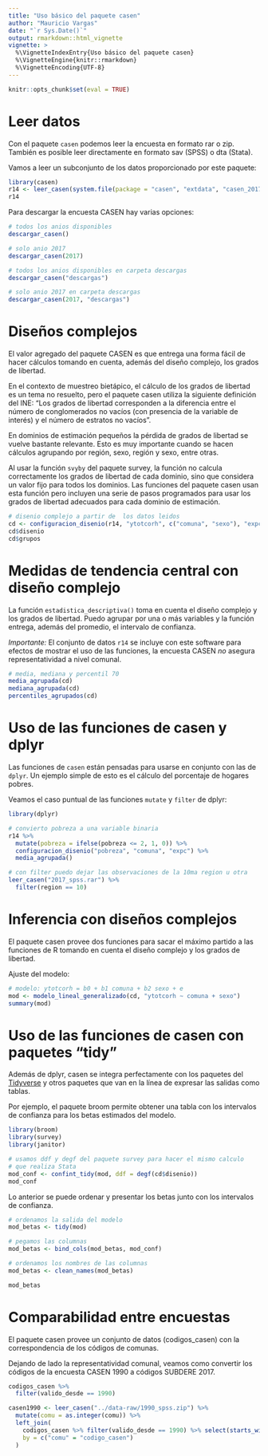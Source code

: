 ```yaml
---
title: "Uso básico del paquete casen"
author: "Mauricio Vargas"
date: "`r Sys.Date()`"
output: rmarkdown::html_vignette
vignette: >
  %\VignetteIndexEntry{Uso básico del paquete casen}
  %\VignetteEngine{knitr::rmarkdown}
  %\VignetteEncoding{UTF-8}
---
```


```r
knitr::opts_chunk$set(eval = TRUE)
```

# Leer datos

Con el paquete `casen` podemos leer la encuesta en formato rar o zip. También es posible leer directamente en formato sav (SPSS) o dta (Stata).

Vamos a leer un subconjunto de los datos proporcionado por este paquete:
```r
library(casen)
r14 <- leer_casen(system.file(package = "casen", "extdata", "casen_2017_los_rios.zip"))
r14
```

Para descargar la encuesta CASEN hay varias opciones:
```r
# todos los anios disponibles
descargar_casen()

# solo anio 2017
descargar_casen(2017)

# todos los anios disponibles en carpeta descargas
descargar_casen("descargas")

# solo anio 2017 en carpeta descargas
descargar_casen(2017, "descargas")
```

# Diseños complejos

El valor agregado del paquete CASEN es que entrega una forma fácil de hacer cálculos tomando en cuenta, además del
diseño complejo, los grados de libertad.

En el contexto de muestreo bietápico, el cálculo de los grados de libertad es un tema no resuelto, pero el paquete casen utiliza la siguiente definición del INE: "Los grados de libertad corresponden a la diferencia entre el número de conglomerados no vacíos (con presencia de la variable de interés) y el número de estratos no vacíos".

En dominios de estimación pequeños la pérdida de grados de libertad se vuelve bastante relevante. Esto es muy importante cuando se hacen cálculos agrupando por región, sexo, región y sexo, entre otras.

Al usar la función `svyby` del paquete survey, la función no calcula correctamente los grados de libertad de cada dominio, sino que considera un valor fijo para todos los dominios. Las funciones del paquete casen usan esta función pero incluyen una serie de pasos programados para usar los grados de libertad adecuados para cada dominio de estimación.

```r
# disenio complejo a partir de  los datos leidos
cd <- configuracion_disenio(r14, "ytotcorh", c("comuna", "sexo"), "expc")
cd$disenio
cd$grupos
```

# Medidas de tendencia central con diseño complejo

La función `estadistica_descriptiva()` toma en cuenta el diseño complejo y los grados de libertad. Puedo agrupar por una o más variables y la función entrega, además del promedio, el intervalo de confianza.

*Importante:* El conjunto de datos `r14` se incluye con este software para efectos de mostrar el uso de las funciones, 
la encuesta CASEN *no* asegura representatividad a nivel comunal.

```r
# media, mediana y percentil 70
media_agrupada(cd)
mediana_agrupada(cd)
percentiles_agrupados(cd)
```

# Uso de las funciones de casen y dplyr

Las funciones de `casen` están pensadas para usarse en conjunto con las de `dplyr`. Un ejemplo simple de esto es el cálculo del porcentaje de hogares pobres.

Veamos el caso puntual de las funciones `mutate` y `filter` de dplyr:
```r
library(dplyr)

# convierto pobreza a una variable binaria
r14 %>% 
  mutate(pobreza = ifelse(pobreza <= 2, 1, 0)) %>% 
  configuracion_disenio("pobreza", "comuna", "expc") %>% 
  media_agrupada()
```

```r
# con filter puedo dejar las observaciones de la 10ma region u otra
leer_casen("2017_spss.rar") %>% 
  filter(region == 10)
```

# Inferencia con diseños complejos

El paquete casen provee dos funciones para sacar el máximo partido
a las funciones de R tomando en cuenta el diseño complejo y los grados de libertad.

Ajuste del modelo:
```r
# modelo: ytotcorh = b0 + b1 comuna + b2 sexo + e
mod <- modelo_lineal_generalizado(cd, "ytotcorh ~ comuna + sexo")
summary(mod)
```

# Uso de las funciones de casen con paquetes "tidy"

Además de dplyr, casen se integra perfectamente con los paquetes del 
[Tidyverse](https://www.tidyverse.org/) y otros paquetes que van en la línea
de expresar las salidas como tablas.

Por ejemplo, el paquete broom permite obtener una tabla con los intervalos
de confianza para los betas estimados del modelo.

```r
library(broom)
library(survey)
library(janitor)

# usamos ddf y degf del paquete survey para hacer el mismo calculo
# que realiza Stata
mod_conf <- confint_tidy(mod, ddf = degf(cd$disenio))
mod_conf
```

Lo anterior se puede ordenar y presentar los betas junto con los intervalos
de confianza.

```r
# ordenamos la salida del modelo
mod_betas <- tidy(mod)

# pegamos las columnas
mod_betas <- bind_cols(mod_betas, mod_conf)

# ordenamos los nombres de las columnas
mod_betas <- clean_names(mod_betas)

mod_betas
```

# Comparabilidad entre encuestas

El paquete casen provee un conjunto de datos (codigos_casen) con la correspondencia de los
códigos de comunas.

Dejando de lado la representatividad comunal, veamos como convertir los códigos
de la encuesta CASEN 1990 a códigos SUBDERE 2017.

```r
codigos_casen %>% 
  filter(valido_desde == 1990)
```

```r
casen1990 <- leer_casen("../data-raw/1990_spss.zip") %>% 
  mutate(comu = as.integer(comu)) %>% 
  left_join(
    codigos_casen %>% filter(valido_desde == 1990) %>% select(starts_with("codigo")),
    by = c("comu" = "codigo_casen")
  )
```

